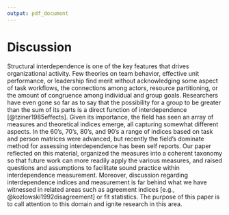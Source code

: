 ```yaml
---
output: pdf_document
---
```

# Discussion

Structural interdependence is one of the key features that drives organizational activity. Few theories on team behavior, effective unit performance, or leadership find merit without acknowledging some aspect of task workflows, the connections among actors, resource partitioning, or the amount of congruence among individual and group goals. Researchers have even gone so far as to say that the possibility for a group to be greater than the sum of its parts is a direct function of interdependence [@tziner1985effects]. Given its importance, the field has seen an array of measures and theoretical indices emerge, all capturing somewhat different aspects. In the 60's, 70's, 80's, and 90's a range of indices based on task and person matrices were advanced, but recently the field's dominate method for assessing interdependence has been self reports. Our paper reflected on this material, organized the measures into a coherent taxonomy so that future work can more readily apply the various measures, and raised questions and assumptions to facilitate sound practice within interdependence measurement. Moreover, discussion regarding interdependence indices and measurement is far behind what we have witnessed in related areas such as agreement indices [e.g., @kozlowski1992disagreement] or fit statistics. The purpose of this paper is to call attention to this domain and ignite research in this area. 